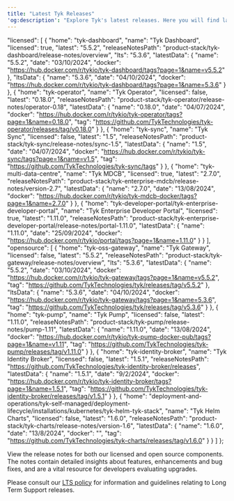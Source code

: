 ```yaml
---
title: "Latest Tyk Releases"
'og:description': "Explore Tyk's latest releases. Here you will find latest releases and access to docker images and release notes for all our platforms."
---
```


  "licensed": [
    {
      "home": "tyk-dashboard",
      "name": "Tyk Dashboard",
      "licensed": true,
      "latest": "5.5.2",
      "releaseNotesPath": "product-stack/tyk-dashboard/release-notes/overview",
      "lts": "5.3.6",
      "latestData": {
        "name": "5.5.2",
        "date": "03/10/2024",
        "docker": "https://hub.docker.com/r/tykio/tyk-dashboard/tags?page=1&name=v5.5.2"
      },
      "ltsData": {
        "name": "5.3.6",
        "date": "04/10/2024",
        "docker": "https://hub.docker.com/r/tykio/tyk-dashboard/tags?page=1&name=5.3.6"
      }
    },
    {
      "home": "tyk-operator",
      "name": "Tyk Operator",
      "licensed": false,
      "latest": "0.18.0",
      "releaseNotesPath": "product-stack/tyk-operator/release-notes/operator-0.18",
      "latestData": {
        "name": "0.18.0",
        "date": "04/07/2024",
        "docker": "https://hub.docker.com/r/tykio/tyk-operator/tags?page=1&name=0.18.0",
        "tag": "https://github.com/TykTechnologies/tyk-operator/releases/tag/v0.18.0"
      }
    },
    {
      "home": "tyk-sync",
      "name": "Tyk Sync",
      "licensed": false,
      "latest": "1.5",
      "releaseNotesPath": "product-stack/tyk-sync/release-notes/sync-1.5",
      "latestData": {
        "name": "1.5",
        "date": "04/07/2024",
        "docker": "https://hub.docker.com/r/tykio/tyk-sync/tags?page=1&name=v1.5",
        "tag": "https://github.com/TykTechnologies/tyk-sync/tags"
      }
    },
    {
      "home": "tyk-multi-data-centre",
      "name": "Tyk MDCB",
      "licensed": true,
      "latest": "2.7.0",
      "releaseNotesPath": "product-stack/tyk-enterprise-mdcb/release-notes/version-2.7",
      "latestData": {
        "name": "2.7.0",
        "date": "13/08/2024",
        "docker": "https://hub.docker.com/r/tykio/tyk-mdcb-docker/tags?page=1&name=2.7.0"
      }
    },
    {
      "home": "tyk-developer-portal/tyk-enterprise-developer-portal",
      "name": "Tyk Enterprise Developer Portal",
      "licensed": true,
      "latest": "1.11.0",
      "releaseNotesPath": "product-stack/tyk-enterprise-developer-portal/release-notes/portal-1.11.0",
      "latestData": {
        "name": "1.11.0",
        "date": "25/09/2024",
        "docker": "https://hub.docker.com/r/tykio/portal/tags?page=1&name=1.11.0"
      }
    }
  ],
  "opensource": [
    {
      "home": "tyk-oss-gateway",
      "name": "Tyk Gateway",
      "licensed": false,
      "latest": "5.5.2",
      "releaseNotesPath": "product-stack/tyk-gateway/release-notes/overview",
      "lts": "5.3.6",
      "latestData": {
        "name": "5.5.2",
        "date": "03/10/2024",
        "docker": "https://hub.docker.com/r/tykio/tyk-gateway/tags?page=1&name=v5.5.2",
        "tag": "https://github.com/TykTechnologies/tyk/releases/tag/v5.5.2"
      },
      "ltsData": {
        "name": "5.3.6",
        "date": "04/10/2024",
        "docker": "https://hub.docker.com/r/tykio/tyk-gateway/tags?page=1&name=5.3.6",
        "tag": "https://github.com/TykTechnologies/tyk/releases/tag/v5.3.6"
      }
    },
    {
      "home": "tyk-pump",
      "name": "Tyk Pump",
      "licensed": false,
      "latest": "1.11.0",
      "releaseNotesPath": "product-stack/tyk-pump/release-notes/pump-1.11",
      "latestData": {
        "name": "1.11.0",
        "date": "13/08/2024",
        "docker": "https://hub.docker.com/r/tykio/tyk-pump-docker-pub/tags?page=1&name=v1.11",
        "tag": "https://github.com/TykTechnologies/tyk-pump/releases/tag/v1.11.0"
      }
    },
    {
      "home": "tyk-identity-broker",
      "name": "Tyk Identity Broker",
      "licensed": false,
      "latest": "1.5.1",
      "releaseNotesPath": "https://github.com/TykTechnologies/tyk-identity-broker/releases",
      "latestData": {
        "name": "1.5.1",
        "date": "9/2/2024",
        "docker": "https://hub.docker.com/r/tykio/tyk-identity-broker/tags?page=1&name=1.5.1",
        "tag": "https://github.com/TykTechnologies/tyk-identity-broker/releases/tag/v1.5.1"
      }
    },
    {
      "home": "deployment-and-operations/tyk-self-managed/deployment-lifecycle/installations/kubernetes/tyk-helm-tyk-stack",
      "name": "Tyk Helm Charts",
      "licensed": false,
      "latest": "1.6.0",
      "releaseNotesPath": "product-stack/tyk-charts/release-notes/version-1.6",
      "latestData": {
        "name": "1.6.0",
        "date": "13/8/2024",
        "docker": "",
        "tag": "https://github.com/TykTechnologies/tyk-charts/releases/tag/v1.6.0"
      }
    }
  ]
};


View the release notes for both our licensed and open source components. The notes contain detailed insights about features, enhancements and bug fixes, and are a vital resource for developers evaluating upgrades.

Please consult our [LTS policy](/developer-support/special-releases-and-features/long-term-support-releases) for information and guidelines relating to Long Term Support releases.

<ReleaseSummaryComponent releaseData={releaseData} />
